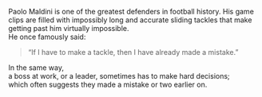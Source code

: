 Paolo Maldini is one of the greatest defenders in football history. His game clips are filled with impossibly long and accurate sliding tackles that make getting past him virtually impossible.  
He once famously said:

> “If I have to make a tackle, then I have already made a mistake.”

In the same way,  
a boss at work, or a leader, sometimes has to make hard decisions;  
which often suggests they made a mistake or two earlier on.
